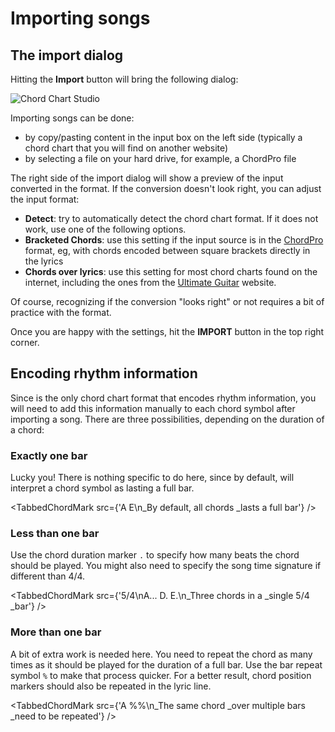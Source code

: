 
# Importing songs

## The import dialog

Hitting the **Import** button will bring the following dialog:

![Chord Chart Studio](./assets/ccs2.png)

Importing songs can be done:

- by copy/pasting content in the input box on the left side (typically a chord chart that you will find on another website)
- by selecting a file on your hard drive, for example, a ChordPro file 

The right side of the import dialog will show a preview of the input converted in the <CM/> format.
If the conversion doesn't look right, you can adjust the input format:

- **Detect**: try to automatically detect the chord chart format. If it does not work, use one of the following options.
- **Bracketed Chords**: use this setting if the input source is in the [ChordPro](https://www.chordpro.org/) format, eg, with chords encoded between square brackets directly in the lyrics
- **Chords over lyrics**: use this setting for most chord charts found on the internet, including the ones from the [Ultimate Guitar](https://www.ultimate-guitar.com/) website.

Of course, recognizing if the conversion "looks right" or not requires a bit of practice with the <CM/> format.

Once you are happy with the settings, hit the **IMPORT** button in the top right corner. 

## Encoding rhythm information

Since <CM/> is the only chord chart format that encodes rhythm information, you will need to add this information manually to each chord symbol after importing a song.
There are three possibilities, depending on the duration of a chord:

### Exactly one bar

Lucky you! There is nothing specific to do here, since by default, <CM/> will interpret a chord symbol as lasting a full bar. 

<TabbedChordMark src={'A E\n_By default, all chords _lasts a full bar'} />

### Less than one bar

Use the chord duration marker `.` to specify how many beats the chord should be played.
You might also need to specify the song time signature if different than 4/4.

<TabbedChordMark src={'5/4\nA... D. E.\n_Three chords in a _single 5/4 _bar'} />

### More than one bar

A bit of extra work is needed here. 
You need to repeat the chord as many times as it should be played for the duration of a full bar.
Use the bar repeat symbol `%` to make that process quicker. 
For a better result, chord position markers should also be repeated in the lyric line.

<TabbedChordMark src={'A %%\n_The same chord _over multiple bars _need to be repeated'} />
